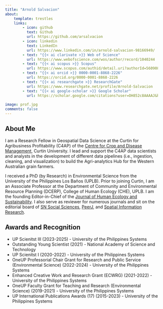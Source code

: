 ```yaml
---
title: "Arnold Salvacion"
about:
    template: trestles
    links:
        - icon: github
          text: Github
          url: https://github.com/arsalvacion
        - icon: linkedin
          text: LinkedIn
          url: https://www.linkedin.com/in/arnold-salvacion-98166949/
        - text: "{{< ai clarivate >}} Web of Science"
          url: https://www.webofscience.com/wos/author/record/1040244
        - text: "{{< ai scopus >}} Scopus"
          url: https://www.scopus.com/authid/detail.uri?authorId=56090830200
        - text: "{{< ai orcid >}} 0000-0001-8868-2226"
          url: https://orcid.org/0000-0001-8868-2226
        - text: "{{< ai researchgate >}} ResearchGate"
          url: https://www.researchgate.net/profile/Arnold-Salvacion
        - text: "{{< ai google-scholar >}} Google Scholar"
          url: https://scholar.google.com/citations?user=OH852c8AAAAJ&hl=en
          
image: prof.jpg
comments: false
---
```


## About Me

I am a Research Fellow in Geospatial Data Science at the Curtin for Agribusiness Profitability (C4AP) of the [Centre for Crop and Disease Management](https://www.ccdm.com.au/people/arnold-salvacion/), Curtin University. I lead and support the C4AP data scientists and analysts in the development of different data pipelines (i.e., ingestion, cleaning, and visualization) to build the Agri-analytics Hub for the Western Australian grain farmers.

I received a PhD (by Research) in Environmental Science from the University of the Philippines Los Baños (UPLB). Prior to joining Curtin, I am an Associate Professor at the Department of Community and Environmental Resource Planning (DCERP), College of Human Ecology (CHE), UPLB. I am the founding Editor-in-Chief of the [Journal of Human Ecology and Sustainability](https://jhes.uplb.edu.ph/). I also serve as reviewer for numerous journals and sit on the editorial board of [SN Social Sciences](https://link.springer.com/journal/43545), [PeerJ](https://peerj.com/arsalvacion/), and [Spatial Information Research](https://link.springer.com/journal/41324/editors).

## Awards and Recognition

-   UP Scienitst III (2023-2025) - University of the Philippines Systems
-   Outstanding Young Scientist (2021) - National Academy of Science and Technology
-   UP Scienitst I (2020-2022) - University of the Philippines Systems
-   OneUP Professorial Chair Grant for Research and Public Service (Environmental Science) (2022-2024) - University of the Philippines Systems
-   Enhanced Creative Work and Research Grant (ECWRG) (2021-2022) - University of the Philippines Systems
-   OneUP Faculty Grant for Teaching and Research (Environmental Science) (2019-2021) - University of the Philippines Systems
-   UP International Publications Awards (17) (2015-2023) - University of the Philippines Systems
